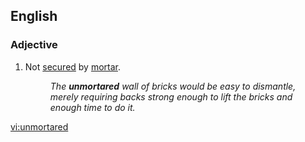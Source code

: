 ==English==

===Adjective===
{{en-adj|-}}

# Not [[secure]]d by [[mortar]].
#:''The '''unmortared''' wall of bricks would be easy to dismantle, merely requiring backs strong enough to lift the bricks and enough time to do it.''

[[vi:unmortared]]